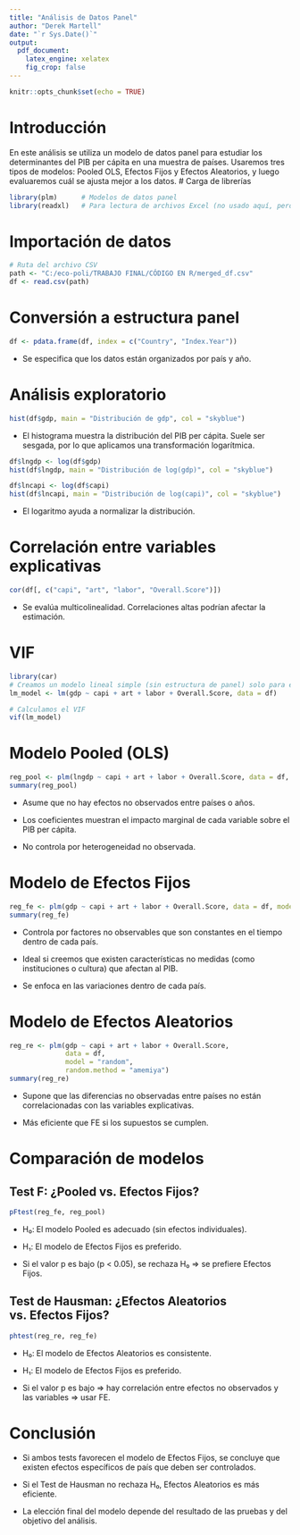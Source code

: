 ---
title: "Análisis de Datos Panel"
author: "Derek Martell"
date: "`r Sys.Date()`"
output: 
  pdf_document: 
    latex_engine: xelatex
    fig_crop: false
---


```{r setup, include=FALSE}
knitr::opts_chunk$set(echo = TRUE)
```
# Introducción
En este análisis se utiliza un modelo de datos panel para estudiar los determinantes del PIB per cápita en una muestra de países. Usaremos tres tipos de modelos: Pooled OLS, Efectos Fijos y Efectos Aleatorios, y luego evaluaremos cuál se ajusta mejor a los datos.
# Carga de librerías

```{r}
library(plm)      # Modelos de datos panel
library(readxl)   # Para lectura de archivos Excel (no usado aquí, pero puede ser útil)

```

# Importación de datos
```{r}
# Ruta del archivo CSV
path <- "C:/eco-poli/TRABAJO FINAL/CÓDIGO EN R/merged_df.csv"
df <- read.csv(path)

```

# Conversión a estructura panel
```{r}
df <- pdata.frame(df, index = c("Country", "Index.Year"))

```
- Se especifica que los datos están organizados por país y año.

# Análisis exploratorio
```{r}
hist(df$gdp, main = "Distribución de gdp", col = "skyblue")

```

- El histograma muestra la distribución del PIB per cápita. Suele ser sesgada, por lo que aplicamos una transformación logarítmica.

```{r}
df$lngdp <- log(df$gdp)
hist(df$lngdp, main = "Distribución de log(gdp)", col = "skyblue")

df$lncapi <- log(df$capi)
hist(df$lncapi, main = "Distribución de log(capi)", col = "skyblue")


```

- El logaritmo ayuda a normalizar la distribución.

# Correlación entre variables explicativas

```{r}
cor(df[, c("capi", "art", "labor", "Overall.Score")])

```

- Se evalúa multicolinealidad. Correlaciones altas podrían afectar la estimación.

# VIF
```{r}
library(car)
# Creamos un modelo lineal simple (sin estructura de panel) solo para evaluar multicolinealidad
lm_model <- lm(gdp ~ capi + art + labor + Overall.Score, data = df)

# Calculamos el VIF
vif(lm_model)

```



# Modelo Pooled (OLS)
```{r}
reg_pool <- plm(lngdp ~ capi + art + labor + Overall.Score, data = df, model = "pooling")
summary(reg_pool)

```

- Asume que no hay efectos no observados entre países o años.

- Los coeficientes muestran el impacto marginal de cada variable sobre el PIB per cápita.

- No controla por heterogeneidad no observada.

# Modelo de Efectos Fijos
```{r}
reg_fe <- plm(gdp ~ capi + art + labor + Overall.Score, data = df, model = "within")
summary(reg_fe)

```

- Controla por factores no observables que son constantes en el tiempo dentro de cada país.

- Ideal si creemos que existen características no medidas (como instituciones o cultura) que afectan al PIB.

- Se enfoca en las variaciones dentro de cada país.

# Modelo de Efectos Aleatorios
```{r}
reg_re <- plm(gdp ~ capi + art + labor + Overall.Score, 
              data = df, 
              model = "random", 
              random.method = "amemiya")
summary(reg_re)

```
- Supone que las diferencias no observadas entre países no están correlacionadas con las variables explicativas.

- Más eficiente que FE si los supuestos se cumplen.

# Comparación de modelos
## Test F: ¿Pooled vs. Efectos Fijos?
```{r}
pFtest(reg_fe, reg_pool)

```
- H₀: El modelo Pooled es adecuado (sin efectos individuales).

- H₁: El modelo de Efectos Fijos es preferido.

- Si el valor p es bajo (p < 0.05), se rechaza H₀ ⇒ se prefiere Efectos Fijos.

## Test de Hausman: ¿Efectos Aleatorios vs. Efectos Fijos?
```{r}
phtest(reg_re, reg_fe)

```

- H₀: El modelo de Efectos Aleatorios es consistente.

- H₁: El modelo de Efectos Fijos es preferido.

- Si el valor p es bajo ⇒ hay correlación entre efectos no observados y las variables ⇒ usar FE.

# Conclusión
- Si ambos tests favorecen el modelo de Efectos Fijos, se concluye que existen efectos específicos de país que deben ser controlados.

- Si el Test de Hausman no rechaza H₀, Efectos Aleatorios es más eficiente.

- La elección final del modelo depende del resultado de las pruebas y del objetivo del análisis.



